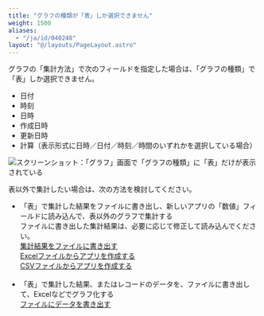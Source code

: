 ```yaml
---
title: "グラフの種類が「表」しか選択できません"
weight: 1500
aliases:
  - "/ja/id/040248"
layout: "@/layouts/PageLayout.astro"
---
```




グラフの「集計方法」で次のフィールドを指定した場合は、「グラフの種類」で「表」しか選択できません。

* 日付
* 時刻
* 日時
* 作成日時
* 更新日時
* 計算（表示形式に日時／日付／時刻／時間のいずれかを選択している場合）

<Img src="/k/kintone/img-ja/graph_type_select_01.png" alt="スクリーンショット：「グラフ」画面で「グラフの種類」に「表」だけが表示されている" />

表以外で集計したい場合は、次の方法を検討してください。  

* 「表」で集計した結果をファイルに書き出し、新しいアプリの「数値」フィールドに読み込んで、表以外のグラフで集計する  
  ファイルに書き出した集計結果は、必要に応じて修正して読み込んでください。  
  [集計結果をファイルに書き出す](/k/ja/id/040467.html)  
  [Excelファイルからアプリを作成する](/k/ja/id/040625.html)  
  [CSVファイルからアプリを作成する](/k/ja/id/040624.html)
  <br />
  <br />
* 「表」で集計した結果、またはレコードのデータを、ファイルに書き出して、Excelなどでグラフ化する  
  [ファイルにデータを書き出す](/k/ja/id/040452.html)
